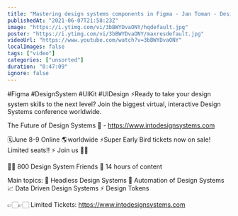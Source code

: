 ```yaml
---
title: "Mastering design systems components in Figma - Jan Toman - Design System Lead @ Productboard"
publishedAt: "2021-06-07T21:58:23Z"
image: "https://i.ytimg.com/vi/3bBWYDvaONY/hqdefault.jpg"
poster: "https://i.ytimg.com/vi/3bBWYDvaONY/maxresdefault.jpg"
videoUrl: "https://www.youtube.com/watch?v=3bBWYDvaONY"
localImages: false
tags: ["video"]
categories: ["unsorted"]
duration: "0:47:09"
ignore: false
---
```

#Figma #DesignSystem #UIKit #UIDesign 
⚡️Ready to take your design system skills to the next level? 
Join the biggest virtual, interactive Design Systems conference worldwide.

The Future of Design Systems 🚀 - https://www.intodesignsystems.com

🗓️June 8-9 Online 🌎worldwide
⚡️Super Early Bird tickets now on sale! Limited seats!! ⚡️
Join us 🙌🏻

👋🏻 800 Design System Friends
🎨 14 hours of content

Main topics:
🎨 Headless Design Systems
🤖 Automation of Design Systems
📈 Data Driven Design Systems
⚡️ Design Tokens

👉🏻👉🏻 Limited Tickets: https://www.intodesignsystems.com
